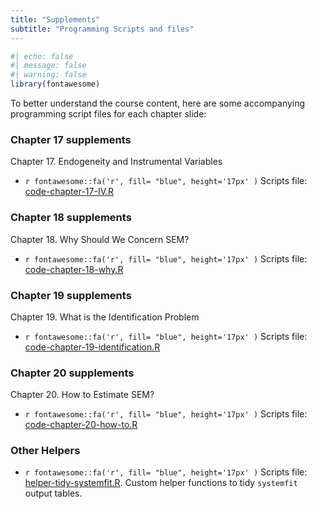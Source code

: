 ```yaml
---
title: "Supplements"
subtitle: "Programming Scripts and files"
---
```



```r
#| echo: false
#| message: false
#| warning: false
library(fontawesome)
```

<!---为了更好地理解课程内容，这里提供了每一章幻灯片对应的编程脚本文件：--->

To better understand the course content, here are some accompanying programming script files for each chapter slide:

### Chapter 17 supplements

Chapter 17. Endogeneity and Instrumental Variables

- `r fontawesome::fa('r', fill= "blue", height='17px' )` Scripts file: [code-chapter-17-IV.R](code/code-chapter-17-IV.R)


### Chapter 18 supplements

Chapter 18. Why Should We Concern SEM?

- `r fontawesome::fa('r', fill= "blue", height='17px' )` Scripts file: [code-chapter-18-why.R](code/code-chapter-18-why.R)


### Chapter 19 supplements

Chapter 19. What is the Identification Problem

- `r fontawesome::fa('r', fill= "blue", height='17px' )` Scripts file: [code-chapter-19-identification.R](code/code-chapter-19-identification.R)

### Chapter 20 supplements

Chapter 20. How to Estimate SEM?

- `r fontawesome::fa('r', fill= "blue", height='17px' )` Scripts file: [code-chapter-20-how-to.R](code/code-chapter-20-how-to.R)

### Other Helpers


- `r fontawesome::fa('r', fill= "blue", height='17px' )` Scripts file: [helper-tidy-systemfit.R](code/helper-tidy-systemfit.R). Custom helper functions to tidy `systemfit` output tables.

